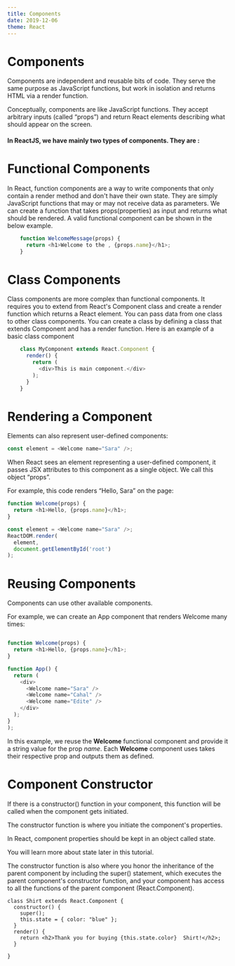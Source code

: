```yaml
---
title: Components
date: 2019-12-06
theme: React
---
```



# Components

Components are independent and reusable bits of code. 
They serve the same purpose as JavaScript functions, 
but work in isolation and returns HTML via a render function.

Conceptually, components are like JavaScript functions. 
They accept arbitrary inputs (called “props”) and 
return React elements describing what should appear on the screen.

#### In ReactJS, we have mainly two types of components. They are :

# Functional Components

In React, function components are a way to write components 
that only contain a render method and don't have their own state. 
They are simply JavaScript functions that may or may not receive data as parameters. 
We can create a function that takes props(properties) as input and returns 
what should be rendered. 
A valid functional component can be shown in the below example.

```js
    function WelcomeMessage(props) {  
      return <h1>Welcome to the , {props.name}</h1>;  
    }  
```

# Class Components
Class components are more complex than functional components. 
It requires you to extend from React's Component class and create a render 
function which returns a React element. You can pass data from one class 
to other class components. You can create a class by defining a class that 
extends Component and has a render function.
Here is an example of a basic class component

```js
    class MyComponent extends React.Component {  
      render() {  
        return (  
          <div>This is main component.</div>  
        );  
      }  
    }  
```
# Rendering a Component 

Elements can also represent user-defined components:

```js
const element = <Welcome name="Sara" />;
```
When React sees an element representing a user-defined component, 
it passes JSX attributes to this component as a single object. We call this object “props”.

For example, this code renders “Hello, Sara” on the page:

```js
function Welcome(props) {
  return <h1>Hello, {props.name}</h1>;
}

const element = <Welcome name="Sara" />;
ReactDOM.render(
  element,
  document.getElementById('root')
);
```

# Reusing Components

Components can use other available components.

For example, we can create an App component that renders Welcome many times:

```js

function Welcome(props) {
  return <h1>Hello, {props.name}</h1>;
}

function App() {
  return (
    <div>
      <Welcome name="Sara" />
      <Welcome name="Cahal" />
      <Welcome name="Edite" />
    </div>
  );
}
);
```
In this example, we reuse the **Welcome** functional component and provide it a
string value for the prop *name*. Each **Welcome** component uses takes their
respective prop and outputs them as defined.

# Component Constructor

If there is a constructor() function in your component, 
this function will be called when the component gets initiated.

The constructor function is where you initiate the component's properties.

In React, component properties should be kept in an object called state.

You will learn more about state later in this tutorial.

The constructor function is also where you honor the inheritance of the parent 
component by including the super() statement, 
which executes the parent component's constructor function, 
and your component has access to all the functions 
of the parent component (React.Component).

```React live = true
class Shirt extends React.Component {
  constructor() {
    super();
    this.state = { color: "blue" };
  }
  render() {
    return <h2>Thank you for buying {this.state.color}  Shirt!</h2>;
  }
  
}
```